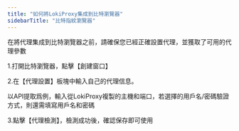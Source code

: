 ```yaml
---
title: "如何將LokiProxy集成到比特瀏覽器"
sidebarTitle: "比特指紋瀏覽器"
---
```


在將代理集成到比特瀏覽器之前，請確保您已經正確設置代理，並獲取了可用的代理參數

1.打開比特瀏覽器，點擊【創建窗口】

2.在【代理設置】板塊中輸入自己的代理信息。

以API提取爲例，輸入從LokiProxy複製的主機和端口，若選擇的用戶名/密碼驗證方式，則還需填寫用戶名和密碼

3.點擊【代理檢測】，檢測成功後，確認保存即可使用